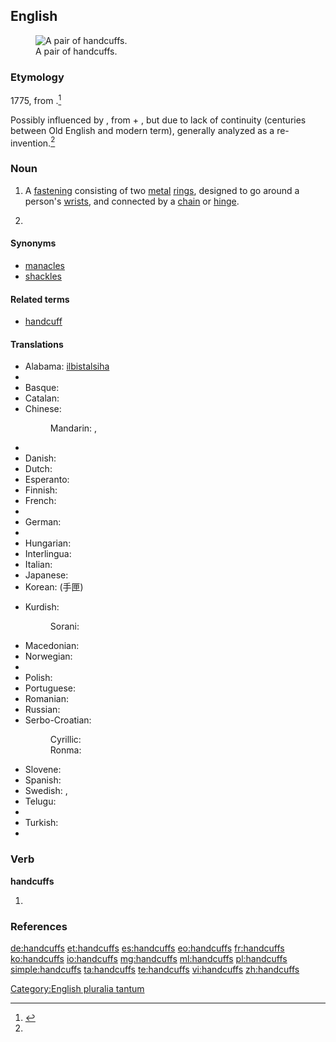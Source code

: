 ==English==
{{wikipedia}}
[[Image:Handcuffs01 2003-06-02.jpg|thumb|right|A pair of handcuffs.]]

===Etymology===
1775, from {{compound|hand|cuff|t2=end of shirtsleeve}}.<ref name="oetlyd">{{R:Online Etymology Dictionary}}</ref>

Possibly influenced by {{etyl|ang|en}} {{term|handcops|lang=ang}}, from {{term|hand|lang=ang}} + {{term|cops||fetter, chains|lang=ang}}, but due to lack of continuity (centuries between Old English and modern term), generally analyzed as a re-invention.<ref name="oetlyd" />

===Noun===
{{head|en|noun}}

# {{plurale tantum}} A [[fastening]] consisting of two [[metal]] [[ring]]s, designed to go around a person's [[wrist]]s, and connected by a [[chain]] or [[hinge]].
# {{plural of|handcuff}}

====Synonyms====
* [[manacles]]
* [[shackles]]

====Related terms====
* [[handcuff]]

====Translations====
{{trans-top|metal rings for fastening wrists}}
* Alabama: [[ilbistalsiha]]
* {{trreq|ar}}
* Basque: {{t-|eu|esku lota}}
* Catalan: {{t-|ca|manilles|f-p}}
* Chinese: 
*: Mandarin: {{t|cmn|手銬|sc=Hani}}, {{t|cmn|手铐|tr=shǒukào|sc=Hani}}
* {{trreq|cs}}
* Danish: {{t-|da|håndjern|n-p}}
* Dutch: {{t+|nl|handboeien}}
* Esperanto: {{t-|eo|mankateno}}
* Finnish: {{t-|fi|käsiraudat|p}}
* French: {{t+|fr|menottes|f-p}}
* {{trreq|ka}}
* German: {{t+|de|Handschellen|f-p}}
* {{trreq|hi}}
* Hungarian: {{t+|hu|bilincs}}
* Interlingua: {{t-|ia|manica}}
* Italian: {{t-|it|manette|f}}
* Japanese: {{t-|ja|手錠|tr=てじょう, tejō|sc=Jpan}}
* Korean: {{t+|ko|수갑|tr=sugap|sc=Kore}} (手匣)
{{trans-mid}}
* Kurdish:
*: Sorani: {{t+|ku|که‌له‌پچه‌|sc=ku-Arab}}
* Macedonian: {{t-|mk|лисици|f-p|tr=lísici}}
* Norwegian: {{t-|no|håndjern|n}}
* {{trreq|fa}}
* Polish: {{t-|pl|kajdanki|p}}
* Portuguese: {{t+|pt|algema|m}}
* Romanian: {{t-|ro|cătușe}}
* Russian: {{t+|ru|наручники|m-p|tr=narúčniki}}
* Serbo-Croatian:
*: Cyrillic: {{t-|sh|лисице|f-p}}
*: Ronma: {{t-|sh|lisice|f-p}}
* Slovene: {{t-|sl|lisice|f-p}}
* Spanish: {{t+|es|esposas|f-p}}
* Swedish: {{t-|sv|handbojor|c-p}}, {{t-|sv|handklovar|c-p}}
* Telugu: {{t+|te|సంకెళ్ళు|tr=sankeLLu}}
* {{trreq|th}}
* Turkish: {{t+|tr|kelepçe}}
* {{trreq|vi}}
{{trans-bottom}}

===Verb===
'''handcuffs'''

# {{third-person singular of|handcuff}}

===References===
<references/>

[[Category:English pluralia tantum]]

[[de:handcuffs]]
[[et:handcuffs]]
[[es:handcuffs]]
[[eo:handcuffs]]
[[fr:handcuffs]]
[[ko:handcuffs]]
[[io:handcuffs]]
[[mg:handcuffs]]
[[ml:handcuffs]]
[[pl:handcuffs]]
[[simple:handcuffs]]
[[ta:handcuffs]]
[[te:handcuffs]]
[[vi:handcuffs]]
[[zh:handcuffs]]
